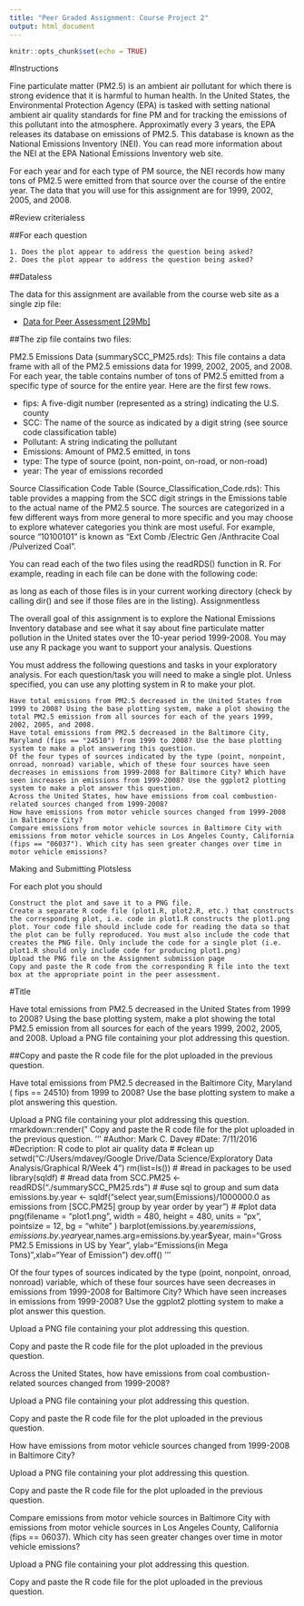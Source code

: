 ---
title: "Peer Graded Assignment: Course Project 2"
output: html_document
---

```{r setup, include=FALSE}
knitr::opts_chunk$set(echo = TRUE)
```

#Instructions

Fine particulate matter (PM2.5) is an ambient air pollutant for which there is strong evidence that it is harmful to human health. In the United States, the Environmental Protection Agency (EPA) is tasked with setting national ambient air quality standards for fine PM and for tracking the emissions of this pollutant into the atmosphere. Approximatly every 3 years, the EPA releases its database on emissions of PM2.5. This database is known as the National Emissions Inventory (NEI). You can read more information about the NEI at the EPA National Emissions Inventory web site.

For each year and for each type of PM source, the NEI records how many tons of PM2.5 were emitted from that source over the course of the entire year. The data that you will use for this assignment are for 1999, 2002, 2005, and 2008.

#Review criterialess 

##For each question

    1. Does the plot appear to address the question being asked?
    2. Does the plot appear to address the question being asked?

##Dataless 

The data for this assignment are available from the course web site as a single zip file:

  * [Data for Peer Assessment [29Mb]](https://d396qusza40orc.cloudfront.net/exdata%2Fdata%2FNEI_data.zip)

##The zip file contains two files:

PM2.5 Emissions Data (summarySCC_PM25.rds): This file contains a data frame with all of the PM2.5 emissions data for 1999, 2002, 2005, and 2008. For each year, the table contains number of tons of PM2.5 emitted from a specific type of source for the entire year. Here are the first few rows.

   * fips: A five-digit number (represented as a string) indicating the U.S. county
   * SCC: The name of the source as indicated by a digit string (see source code classification table)
   * Pollutant: A string indicating the pollutant
   * Emissions: Amount of PM2.5 emitted, in tons
   * type: The type of source (point, non-point, on-road, or non-road)
   * year: The year of emissions recorded

Source Classification Code Table (Source_Classification_Code.rds): This table provides a mapping from the SCC digit strings in the Emissions table to the actual name of the PM2.5 source. The sources are categorized in a few different ways from more general to more specific and you may choose to explore whatever categories you think are most useful. For example, source "10100101" is known as "Ext Comb /Electric Gen /Anthracite Coal /Pulverized Coal".

You can read each of the two files using the readRDS() function in R. For example, reading in each file can be done with the following code:

as long as each of those files is in your current working directory (check by calling dir() and see if those files are in the listing).
Assignmentless 

The overall goal of this assignment is to explore the National Emissions Inventory database and see what it say about fine particulate matter pollution in the United states over the 10-year period 1999-2008. You may use any R package you want to support your analysis.
Questions

You must address the following questions and tasks in your exploratory analysis. For each question/task you will need to make a single plot. Unless specified, you can use any plotting system in R to make your plot.

    Have total emissions from PM2.5 decreased in the United States from 1999 to 2008? Using the base plotting system, make a plot showing the total PM2.5 emission from all sources for each of the years 1999, 2002, 2005, and 2008.
    Have total emissions from PM2.5 decreased in the Baltimore City, Maryland (fips == "24510") from 1999 to 2008? Use the base plotting system to make a plot answering this question.
    Of the four types of sources indicated by the type (point, nonpoint, onroad, nonroad) variable, which of these four sources have seen decreases in emissions from 1999-2008 for Baltimore City? Which have seen increases in emissions from 1999-2008? Use the ggplot2 plotting system to make a plot answer this question.
    Across the United States, how have emissions from coal combustion-related sources changed from 1999-2008?
    How have emissions from motor vehicle sources changed from 1999-2008 in Baltimore City?
    Compare emissions from motor vehicle sources in Baltimore City with emissions from motor vehicle sources in Los Angeles County, California (fips == "06037"). Which city has seen greater changes over time in motor vehicle emissions?

Making and Submitting Plotsless 

For each plot you should

    Construct the plot and save it to a PNG file.
    Create a separate R code file (plot1.R, plot2.R, etc.) that constructs the corresponding plot, i.e. code in plot1.R constructs the plot1.png plot. Your code file should include code for reading the data so that the plot can be fully reproduced. You must also include the code that creates the PNG file. Only include the code for a single plot (i.e. plot1.R should only include code for producing plot1.png)
    Upload the PNG file on the Assignment submission page
    Copy and paste the R code from the corresponding R file into the text box at the appropriate point in the peer assessment.

#Title

Have total emissions from PM2.5 decreased in the United States from 1999 to 2008? Using the base plotting system, make a plot showing the total PM2.5 emission from all sources for each of the years 1999, 2002, 2005, and 2008. Upload a PNG file containing your plot addressing this question.

##Copy and paste the R code file for the plot uploaded in the previous question.

Have total emissions from PM2.5 decreased in the  Baltimore City, Maryland ( fips == 24510) from 1999 to 2008? Use the base plotting system to make a plot answering this question.

Upload a PNG file containing your plot addressing this question.
rmarkdown::render("
Copy and paste the R code file for the plot uploaded in the previous question.
'''
#Author: Mark C. Davey
#Date: 7/11/2016
#Decription: R code to plot air quality data 
#
#clean up
setwd("C:/Users/mdavey/Google Drive/Data Science/Exploratory Data Analysis/Graphical R/Week 4")
rm(list=ls())
#
#read in packages to be used
library(sqldf)
#
#read data from 
SCC.PM25 <- readRDS("./summarySCC_PM25.rds")
#
#use sql to group and sum data
emissions.by.year <- 
  sqldf("select year,sum(Emissions)/1000000.0 as emissions from [SCC.PM25] group by year order by year")
#
#plot data
png(filename = "plot1.png", width = 480, height = 480, units = "px", pointsize = 12, bg = "white" )
barplot(emissions.by.year$emissions,emissions.by.year$year,names.arg=emissions.by.year$year,
        main="Gross PM2.5 Emissions in US by Year",
        ylab="Emissions(in Mega Tons) ",xlab="Year of Emission")
dev.off()
'''

Of the four types of sources indicated by the type (point, nonpoint, onroad, nonroad) variable, which of these four sources have seen decreases in emissions from 1999-2008 for Baltimore City? Which have seen increases in emissions from 1999-2008? Use the ggplot2 plotting system to make a plot answer this question.

Upload a PNG file containing your plot addressing this question.

Copy and paste the R code file for the plot uploaded in the previous question.

Across the United States, how have emissions from coal combustion-related sources changed from 1999-2008?

Upload a PNG file containing your plot addressing this question.

Copy and paste the R code file for the plot uploaded in the previous question.

How have emissions from motor vehicle sources changed from 1999-2008 in Baltimore City?

Upload a PNG file containing your plot addressing this question.

Copy and paste the R code file for the plot uploaded in the previous question.

Compare emissions from motor vehicle sources in Baltimore City with emissions from motor vehicle sources in Los Angeles County, California (fips == 06037). Which city has seen greater changes over time in motor vehicle emissions?

Upload a PNG file containing your plot addressing this question.

Copy and paste the R code file for the plot uploaded in the previous question.

